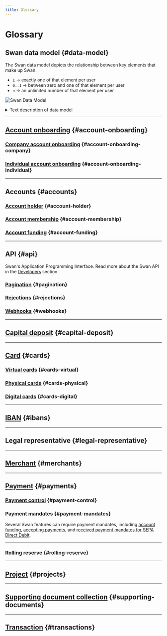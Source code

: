 ```yaml
---
title: Glossary
---
```


# Glossary

## Swan data model {#data-model}

The Swan data model depicts the relationship between key elements that make up Swan.

- `1` → exactly one of that element per user
- `0..1` → between zero and one of that element per user
- `n` → an unlimited number of that element per user

![Swan Data Model](./images/topics/welcome/data-model.png)

<details>
  <summary>Text description of data model</summary>
  <div>
<ol>
<li>To open a Swan <b>Account</b>, your end user completes one <b>Account Onboarding</b> form.</li>
<li>Before finalizing their <b>Account Onboarding</b>, your end user needs to sign up as a Swan <b>User</b>.</li>
<li>After the <b>Account Onboarding</b> is finalized, an <b>Account Holder</b> is created.</li>
<li>A first <b>Account</b> is created for your user (who is now an <b>Account Holder</b>).</li>
<li>The first <b>Account Membership</b> to that account is created for the <b>Account Holder</b>, which represents their membership permissions for that <b>Account</b>.</li>
<li>One <b>Account Holder</b> owns one or more <b>Accounts</b>.</li>
<li>One <b>Account</b> invites one or more <b>Account Memberships</b>.</li>
<li>One <b>User</b> is invited to accept one or more <b>Account Memberships</b> to different <b>Accounts</b>.</li>
<li>One <b>Account Membership</b> issues as many <b>Cards</b> as required.</li>
<li>One <b>Account</b> owns one or more <b>IBANs</b>. The first is the main <b>IBAN</b>, and all others are virtual.</li>
<li>One <b>Account</b> can execute unlimited <b>Transactions</b> with <b>Cards</b> or <b>IBANs</b>.</li>
<li>One <b>Payment</b> contains one or more <b>Transactions</b>.</li>
</ol>
  </div>
</details>

***

## [Account onboarding](topics/onboarding/index.mdx) {#account-onboarding}



### [Company account onboarding](topics/onboarding/company/index.mdx) {#account-onboarding-company}

<CompanyOnboardingDefinition />

### [Individual account onboarding](topics/onboarding/individual/index.mdx) {#account-onboarding-individual}

<IndividualOnboardingDefinition />

***

## Accounts {#accounts}


### [Account holder](topics/onboarding/account-holders/index.mdx) {#account-holder}

<AccountHolderDefinition /> 


### [Account membership](topics/accounts/memberships/index.mdx) {#account-membership}

<AccountMembershipDefinition /> 


### [Account funding](topics/accounts/funding/index.mdx) {#account-funding}

<AccountFundingDefinition /> 

***

## API {#api}

Swan's Application Programming Interface.
Read more about the Swan API in the [Developers](./developers/index.mdx) section.


### [Pagination](developers/using-api/pagination.mdx) {#pagination}

<PaginationDefinition />


### [Rejections](developers/using-api/errors-rejections.mdx) {#rejections}

<RejectionsDefinition />



### [Webhooks](developers/using-api/webhooks.mdx) {#webhooks}

<WebhooksDefinition />

***


## [Capital deposit](topics/capital-deposits/index.mdx) {#capital-deposit}

<CapitalDepositDefinition /> 

***

## [Card](topics/cards/index.mdx) {#cards}




### [Virtual cards](topics/cards/virtual/index.mdx) {#cards-virtual}

<VirtualCardDefinition /> 

### [Physical cards](topics/cards/physical/index.mdx) {#cards-physical}

<PhysicalCardDefinition /> 

### [Digital cards](topics/cards/digital/index.mdx) {#cards-digital}

<DigitalCardDefinition /> 

***


## [IBAN](topics/accounts/ibans/index.mdx) {#ibans}

<IbanDefinition />

***


## Legal representative {#legal-representative}

<LegalRepDefinition />

***


## [Merchant](topics/merchants/index.mdx) {#merchants}

<MerchantsDefinition />

***


## [Payment](topics/payments/index.mdx) {#payments}

<PaymentDefinition />


### [Payment control](developers/using-api/payment-control.mdx) {#payment-control}

<PaymentControlDefinition />


### Payment mandates {#payment-mandates}

<PaymentMandateDefinition />

Several Swan features can require payment mandates, including [account funding](./topics/accounts/funding/index.mdx#mandates), [accepting payments](./topics/merchants/online/sdd/index.mdx#mandates), and [received payment mandates for SEPA Direct Debit](./topics/payments/direct-debit/index.mdx#mandates).


***


### Rolling reserve {#rolling-reserve}

<RollingReserveDefinition />

***


## [Project](topics/projects/index.mdx) {#projects}

<ProjectDefinition />

***


## [Supporting document collection](topics/onboarding/documents/index.mdx) {#supporting-documents}

<SupportingDocumentCollectionDefinition />

***


## [Transaction](topics/payments/index.mdx#transactions) {#transactions}

<TransactionsDefinition />